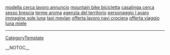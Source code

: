 <a href= http://sito.bigfaketits.cn/modella-cerca-lavoro-annuncio.html >modella cerca lavoro annuncio</a>   <a href= http://sito.bigfaketits.cn/mountain-bike-bicicletta.html >mountain bike bicicletta</a>   <a href= http://sito.bigfaketits.cn/casalinga-cerca-sesso-brescia.html >casalinga cerca sesso brescia</a>   <a href= http://sito.bigfaketits.cn/terme-aroma.html >terme aroma</a>   <a href= http://sito.bigfaketits.cn/agenzia-del-territorio.html >agenzia del territorio</a>   <a href= http://sito.bigfaketits.cn/personaggio-l-avaro.html >personaggio l avaro</a>   <a href= http://sito.bigfaketits.cn/immagine-sole-luna.html >immagine sole luna</a>   <a href= http://sito.bigfaketits.cn/taxi-meylan.html >taxi meylan</a>   <a href= http://sito.bigfaketits.cn/offerta-lavoro-navi-crociera.html >offerta lavoro navi crociera</a>   <a href= http://sito.bigfaketits.cn/offerta-viaggio-luna-miele.html >offerta viaggio luna miele</a>
----
[[CategoryTemplate]]

__NOTOC__